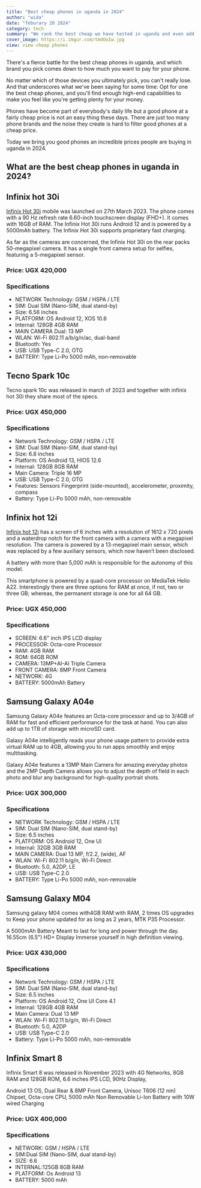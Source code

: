 ```yaml
---
title: "Best cheap phones in uganda in 2024"
author: "wida"
date: "feburary 20 2024"
category: tech
summary: "We rank the best cheap we have tested in uganda and even add their prices to the list"
cover_image: https://i.imgur.com/tmdOoIw.jpg
view: view cheap phones
---
```


There's a fierce battle for the best cheap phones in uganda, and which brand you pick comes down to how much you want to pay for your phone.

No matter which of those devices you ultimately pick, you can't really lose. And that underscores what we've been saying for some time: Opt for one the best cheap phones, and you'll find enough high-end capabilities to make you feel like you're getting plenty for your money.

Phones have become part of everybody's daily life but a good phone at a fairly cheap price is not an easy thing these days. There are just too many phone brands and the noise they create is hard to filter good phones at a cheap price.

Today we bring you good phones an incredible prices people are buying in uganda in 2024.

## What are the best cheap phones in uganda in 2024?

## Infinix hot 30i

[Infinix Hot 30i](https://www.jospoti.xyz/deal/clozmz9uq0001jl1lch88worc) mobile was launched on 27th March 2023. The phone comes with a 90 Hz refresh rate 6.60-inch touchscreen display (FHD+). It comes with 16GB of RAM. The Infinix Hot 30i runs Android 12 and is powered by a 5000mAh battery. The Infinix Hot 30i supports proprietary fast charging.

As far as the cameras are concerned, the Infinix Hot 30i on the rear packs 50-megapixel camera. It has a single front camera setup for selfies, featuring a 5-megapixel sensor.

### Price: UGX 420,000

### Specifications

- NETWORK Technology: GSM / HSPA / LTE
- SIM: Dual SIM (Nano-SIM, dual stand-by)
- Size: 6.56 inches
- PLATFORM: OS Android 12, XOS 10.6
- Internal: 128GB 4GB RAM
- MAIN CAMERA Dual: 13 MP
- WLAN: Wi-Fi 802.11 a/b/g/n/ac, dual-band
- Bluetooth: Yes
- USB: USB Type-C 2.0, OTG
- BATTERY: Type Li-Po 5000 mAh, non-removable

## Tecno Spark 10c

Tecno spark 10c was released in march of 2023 and together with infinix hot 30i they share most of the specs.

### Price: UGX 450,000

### Specifications

- Network Technology: GSM / HSPA / LTE
- SIM: Dual SIM (Nano-SIM, dual stand-by)
- Size: 6.8 inches
- Platform: OS Android 13, HIOS 12.6
- Internal: 128GB 8GB RAM
- Main Camera: Triple 16 MP
- USB: USB Type-C 2.0, OTG
- Features: Sensors Fingerprint (side-mounted), accelerometer, proximity, compass
- Battery: Type Li-Po 5000 mAh, non-removable

## Infinix hot 12i

[Infinix hot 12i](https://www.jospoti.xyz/deal/clowrobu20001kw1klhesweog) has a screen of 6 inches with a resolution of 1612 x 720 pixels and a waterdrop notch for the front camera with a camera with a megapixel resolution. The camera is powered by a 13-megapixel main sensor, which was replaced by a few auxiliary sensors, which now haven’t been disclosed.

A battery with more than 5,000 mAh is responsible for the autonomy of this model.

This smartphone is powered by a quad-core processor on MediaTek Helio A22. Interestingly there are three options for RAM at once, if not, two or three GB; whereas, the permanent storage is one for all 64 GB.

### Price: UGX 450,000

### Specifications

- SCREEN: 6.6" inch IPS LCD display
- PROCESSOR: Octa-core Processor
- RAM: 4GB RAM
- ROM: 64GB ROM
- CAMERA: 13MP+AI-AI Triple Camera
- FRONT CAMERA: 8MP Front Camera
- NETWORK: 4G
- BATTERY: 5000mAh Battery

## Samsung Galaxy A04e

Samsung Galaxy A04e features an Octa-core processor and up to 3/4GB of RAM for fast and efficient performance for the task at hand. You can also add up to 1TB of storage with microSD card.

Galaxy A04e intelligently reads your phone usage pattern to provide extra virtual RAM up to 4GB, allowing you to run apps smoothly and enjoy multitasking.

Galaxy A04e features a 13MP Main Camera for amazing everyday photos and the 2MP Depth Camera allows you to adjust the depth of field in each photo and blur any background for high-quality portrait shots.

### Price: UGX 300,000

### Specifications

- NETWORK Technology: GSM / HSPA / LTE
- SIM: Dual SIM (Nano-SIM, dual stand-by)
- Size: 6.5 inches
- PLATFORM: OS Android 12, One UI
- Internal: 32GB 3GB RAM
- MAIN CAMERA: Dual 13 MP, f/2.2, (wide), AF
- WLAN: Wi-Fi 802.11 b/g/n, Wi-Fi Direct
- Bluetooth: 5.0, A2DP, LE
- USB: USB Type-C 2.0
- BATTERY: Type Li-Po 5000 mAh, non-removable

## Samsung Galaxy M04

Samsung galaxy M04 comes with4GB RAM with RAM, 2 times OS upgrades to Keep your phone updated for as long as 2 years, MTK P35 Processor.

A 5000mAh Battery Meant to last for long and power through the day. 16.55cm (6.5") HD+ Display Immerse yourself in high definition viewing.

### Price: UGX 430,000

### Specifications

- Network Technology: GSM / HSPA / LTE
- SIM: Dual SIM (Nano-SIM, dual stand-by)
- Size: 6.5 inches
- Platform: OS Android 12, One UI Core 4.1
- Internal: 128GB 4GB RAM
- Main Camera: Dual 13 MP
- WLAN: Wi-Fi 802.11 b/g/n, Wi-Fi Direct
- Bluetooth: 5.0, A2DP
- USB: USB Type-C 2.0
- Battery: Type Li-Po 5000 mAh, non-removable

## Infinix Smart 8

Infinix Smart 8 was released in November 2023 with 4G Networks, 8GB RAM and 128GB ROM, 6.6 inches IPS LCD, 90Hz Display,

Android 13 OS, Dual Rear & 8MP Front Camera, Unisoc T606 (12 nm) Chipset, Octa-core CPU, 5000 mAh Non Removable Li-Ion Battery with 10W wired Charging

### Price: UGX 400,000

### Specifications

- NETWORK: GSM / HSPA / LTE
- SIM:Dual SIM (Nano-SIM, dual stand-by)
- SIZE: 6.6
- INTERNAL:125GB 8GB RAM
- PLATFORM: Os Android 13
- BATTERY: 5000 mAh
